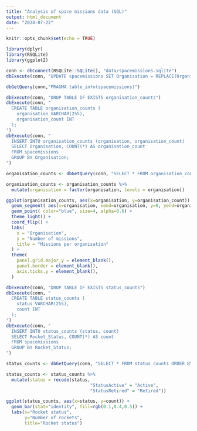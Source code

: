 ```yaml
---
title: "Analysis of space missions data (SQL)"
output: html_document
date: "2024-07-22"
---
```


```r
knitr::opts_chunk$set(echo = TRUE)
```

```r
library(dplyr)
library(RSQLite)
library(ggplot2)
```

```r
conn <- dbConnect(RSQLite::SQLite(), "data/spacemissions.sqlite")
dbExecute(conn, "UPDATE spacemissions SET Organisation = REPLACE(Organisation, 'Arm??e de l''Air', 'Armée de l''Air') WHERE Organisation LIKE '%Arm??e de l''Air%'")
```

```r
dbGetQuery(conn,"PRAGMA table_info(spacemissions)")
```

```r
dbExecute(conn, "DROP TABLE IF EXISTS organisation_counts")
dbExecute(conn, "
  CREATE TABLE organisation_counts (
    organisation VARCHAR(255),
    organisation_count INT
  );
")
dbExecute(conn, "
  INSERT INTO organisation_counts (organisation, organisation_count)
  SELECT Organisation, COUNT(*) AS organisation_count
  FROM spacemissions
  GROUP BY Organisation;
")
```

```r
organisation_counts <- dbGetQuery(conn, "SELECT * FROM organisation_counts ORDER BY organisation_count ASC")

organisation_counts <- organisation_counts %>%
  mutate(organisation = factor(organisation, levels = organisation))

ggplot(organisation_counts, aes(x=organisation, y=organisation_count)) +
  geom_segment( aes(x=organisation, xend=organisation, y=0, yend=organisation_count), color="skyblue") +
  geom_point( color="blue", size=4, alpha=0.6) +
  theme_light() +
  coord_flip() +
  labs(
    x = "Organisation",
    y = "Number of missions",
    title = "Missions per organisation"
  ) +
  theme(
    panel.grid.major.y = element_blank(),
    panel.border = element_blank(),
    axis.ticks.y = element_blank(),
  )
```

```r
dbExecute(conn, "DROP TABLE IF EXISTS status_counts")
dbExecute(conn, "
  CREATE TABLE status_counts (
    status VARCHAR(255),
    count INT
  );
")
dbExecute(conn, "
  INSERT INTO status_counts (status, count)
  SELECT Rocket_Status, COUNT(*) AS count
  FROM spacemissions
  GROUP BY Rocket_Status;
")

status_counts <- dbGetQuery(conn, "SELECT * FROM status_counts ORDER BY count ASC")

status_counts <- status_counts %>%
  mutate(status = recode(status,
                                "StatusActive" = "Active",
                                "StatusRetired" = "Retired"))

ggplot(status_counts, aes(x=status, y=count)) + 
  geom_bar(stat="identity", fill=rgb(0.1,0.4,0.5)) +
  labs(x="Rocket status",
       y="Number of rockets",
       title="Rocket status")
```
